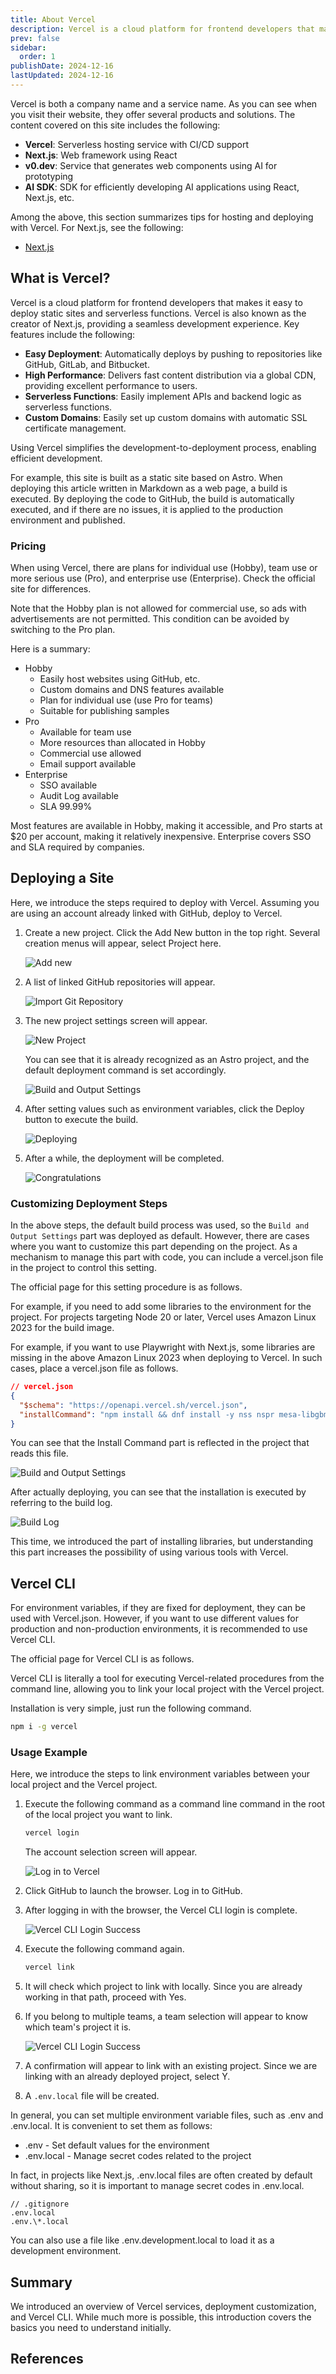 ```yaml
---
title: About Vercel
description: Vercel is a cloud platform for frontend developers that makes it easy to deploy static sites and serverless functions. Vercel is also known as the creator of Next.js, providing a seamless development experience. Key features include the following.
prev: false
sidebar:
  order: 1
publishDate: 2024-12-16
lastUpdated: 2024-12-16
---
```



Vercel is both a company name and a service name. As you can see when you visit their website, they offer several products and solutions. The content covered on this site includes the following:

- **Vercel**: Serverless hosting service with CI/CD support
- **Next.js**: Web framework using React
- **v0.dev**: Service that generates web components using AI for prototyping
- **AI SDK**: SDK for efficiently developing AI applications using React, Next.js, etc.

Among the above, this section summarizes tips for hosting and deploying with Vercel. For Next.js, see the following:

- [Next.js](/nextjs/overview/)

## What is Vercel?

Vercel is a cloud platform for frontend developers that makes it easy to deploy static sites and serverless functions. Vercel is also known as the creator of Next.js, providing a seamless development experience. Key features include the following:

- **Easy Deployment**: Automatically deploys by pushing to repositories like GitHub, GitLab, and Bitbucket.
- **High Performance**: Delivers fast content distribution via a global CDN, providing excellent performance to users.
- **Serverless Functions**: Easily implement APIs and backend logic as serverless functions.
- **Custom Domains**: Easily set up custom domains with automatic SSL certificate management.

Using Vercel simplifies the development-to-deployment process, enabling efficient development.

For example, this site is built as a static site based on Astro. When deploying this article written in Markdown as a web page, a build is executed. By deploying the code to GitHub, the build is automatically executed, and if there are no issues, it is applied to the production environment and published.

### Pricing

When using Vercel, there are plans for individual use (Hobby), team use or more serious use (Pro), and enterprise use (Enterprise). Check the official site for differences.

<LinkCard title="Pricing" href="https://vercel.com/pricing" target="_blank" />

Note that the Hobby plan is not allowed for commercial use, so ads with advertisements are not permitted. This condition can be avoided by switching to the Pro plan.

Here is a summary:

- Hobby
  - Easily host websites using GitHub, etc.
  - Custom domains and DNS features available
  - Plan for individual use (use Pro for teams)
  - Suitable for publishing samples
- Pro
  - Available for team use
  - More resources than allocated in Hobby
  - Commercial use allowed
  - Email support available
- Enterprise
  - SSO available
  - Audit Log available
  - SLA 99.99%

Most features are available in Hobby, making it accessible, and Pro starts at $20 per account, making it relatively inexpensive. Enterprise covers SSO and SLA required by companies.

## Deploying a Site

Here, we introduce the steps required to deploy with Vercel. Assuming you are using an account already linked with GitHub, deploy to Vercel.

<Steps>

1. Create a new project. Click the Add New button in the top right. Several creation menus will appear, select Project here.

   ![Add new](../../../../assets/vercel/overview01.png)

2. A list of linked GitHub repositories will appear.

   ![Import Git Repository](../../../../assets/vercel/overview02.png)

3. The new project settings screen will appear.

   ![New Project](../../../../assets/vercel/overview03.png)

   You can see that it is already recognized as an Astro project, and the default deployment command is set accordingly.

   ![Build and Output Settings](../../../../assets/vercel/overview04.png)

4. After setting values such as environment variables, click the Deploy button to execute the build.

   ![Deploying](../../../../assets/vercel/overview05.png)

5. After a while, the deployment will be completed.

   ![Congratulations](../../../../assets/vercel/overview06.png)

</Steps>

### Customizing Deployment Steps

In the above steps, the default build process was used, so the `Build and Output Settings` part was deployed as default. However, there are cases where you want to customize this part depending on the project. As a mechanism to manage this part with code, you can include a vercel.json file in the project to control this setting.

The official page for this setting procedure is as follows.

<LinkCard
  title="Configuring projects with vercel.json"
  href="https://vercel.com/docs/projects/project-configuration"
  target="_blank"
  description="Learn how to use vercel.json to configure and override the default behavior of Vercel from within your project."
/>

For example, if you need to add some libraries to the environment for the project. For projects targeting Node 20 or later, Vercel uses Amazon Linux 2023 for the build image.

<LinkCard
  title="Build image overview"
  href="https://vercel.com/docs/deployments/build-image"
  target="_blank"
  description="Learn about the container image used for Vercel builds."
/>

<LinkCard
  title="Introducing the Amazon Linux 2023 runtime for AWS Lambda"
  href="https://aws.amazon.com/blogs/compute/introducing-the-amazon-linux-2023-runtime-for-aws-lambda/"
  target="_blank"
  description="AWS Lambda now supports Amazon Linux 2023 (AL2023) as a managed runtime and container base image. Named provided.al2023, this runtime provides an OS-only environment to run your Lambda functions."
/>

For example, if you want to use Playwright with Next.js, some libraries are missing in the above Amazon Linux 2023 when deploying to Vercel. In such cases, place a vercel.json file as follows.

```json
// vercel.json
{
  "$schema": "https://openapi.vercel.sh/vercel.json",
  "installCommand": "npm install && dnf install -y nss nspr mesa-libgbm"
}
```

You can see that the Install Command part is reflected in the project that reads this file.

![Build and Output Settings](../../../../assets/vercel/overview07.png)

After actually deploying, you can see that the installation is executed by referring to the build log.

![Build Log](../../../../assets/vercel/overview08.png)

This time, we introduced the part of installing libraries, but understanding this part increases the possibility of using various tools with Vercel.

## Vercel CLI

For environment variables, if they are fixed for deployment, they can be used with Vercel.json. However, if you want to use different values for production and non-production environments, it is recommended to use Vercel CLI.

The official page for Vercel CLI is as follows.

<LinkCard
  title="Vercel CLI Overview"
  href="https://vercel.com/docs/cli"
  target="_blank"
  description="Learn how to use the Vercel command-line interface (CLI) to manage and configure your Vercel Projects from the command line."
/>

Vercel CLI is literally a tool for executing Vercel-related procedures from the command line, allowing you to link your local project with the Vercel project.

Installation is very simple, just run the following command.

```bash
npm i -g vercel
```

### Usage Example

Here, we introduce the steps to link environment variables between your local project and the Vercel project.

<Steps>

1. Execute the following command as a command line command in the root of the local project you want to link.

   ```bash
   vercel login
   ```

   The account selection screen will appear.

   ![Log in to Vercel](../../../../assets/vercel/overview09.png)

2. Click GitHub to launch the browser. Log in to GitHub.

3. After logging in with the browser, the Vercel CLI login is complete.

   ![Vercel CLI Login Success](../../../../assets/vercel/overview10.png)

4. Execute the following command again.

   ```bash
   vercel link
   ```

5. It will check which project to link with locally. Since you are already working in that path, proceed with Yes.

6. If you belong to multiple teams, a team selection will appear to know which team's project it is.

   ![Vercel CLI Login Success](../../../../assets/vercel/overview11.png)

7. A confirmation will appear to link with an existing project. Since we are linking with an already deployed project, select Y.

8. A `.env.local` file will be created.

</Steps>

In general, you can set multiple environment variable files, such as .env and .env.local. It is convenient to set them as follows:

- .env - Set default values for the environment
- .env.local - Manage secret codes related to the project

In fact, in projects like Next.js, .env.local files are often created by default without sharing, so it is important to manage secret codes in .env.local.

```
// .gitignore
.env.local
.env.\*.local
```

You can also use a file like .env.development.local to load it as a development environment.

## Summary

We introduced an overview of Vercel services, deployment customization, and Vercel CLI. While much more is possible, this introduction covers the basics you need to understand initially.

## References

<LinkCard
  title="AI SDK by Vercel"
  href="https://sdk.vercel.ai/docs/introduction"
  target="_blank"
  description="The AI SDK is the TypeScript toolkit designed to help developers build AI-powered applications with React, Next.js, Vue, Svelte, Node.js, and more."
/>

<LinkCard
  title="Configuring projects with vercel.json"
  href="https://vercel.com/docs/projects/project-configuration"
  target="_blank"
  description="Learn how to use vercel.json to configure and override the default behavior of Vercel from within your project."
/>

<LinkCard
  title="Build image overview"
  href="https://vercel.com/docs/deployments/build-image"
  target="_blank"
  description="Learn about the container image used for Vercel builds."
/>

<LinkCard
  title="Introducing the Amazon Linux 2023 runtime for AWS Lambda"
  href="https://aws.amazon.com/blogs/compute/introducing-the-amazon-linux-2023-runtime-for-aws-lambda/"
  target="_blank"
  description="AWS Lambda now supports Amazon Linux 2023 (AL2023) as a managed runtime and container base image. Named provided.al2023, this runtime provides an OS-only environment to run your Lambda functions."
/>

<LinkCard
  title="Vercel CLI Overview"
  href="https://vercel.com/docs/cli"
  target="_blank"
  description="Learn how to use the Vercel command-line interface (CLI) to manage and configure your Vercel Projects from the command line."
/>


